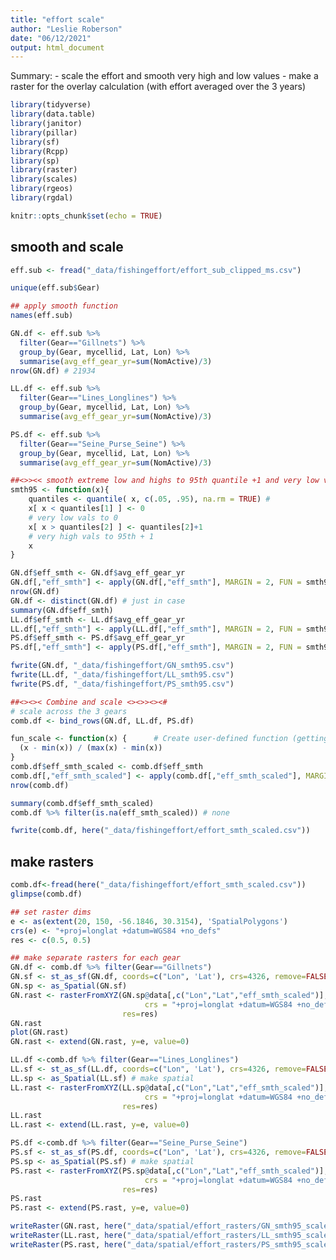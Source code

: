 ```yaml
---
title: "effort scale"
author: "Leslie Roberson"
date: "06/12/2021"
output: html_document
---
```


Summary:
- scale the effort and smooth very high and low values
- make a raster for the overlay calculation (with effort averaged over the 3 years)

```r

library(tidyverse)
library(data.table)
library(janitor)
library(pillar)
library(sf) 
library(Rcpp)
library(sp)
library(raster)
library(scales) 
library(rgeos)
library(rgdal)

knitr::opts_chunk$set(echo = TRUE)
```

## smooth and scale

```r

eff.sub <- fread("_data/fishingeffort/effort_sub_clipped_ms.csv")

unique(eff.sub$Gear)

## apply smooth function 
names(eff.sub)

GN.df <- eff.sub %>%
  filter(Gear=="Gillnets") %>%
  group_by(Gear, mycellid, Lat, Lon) %>%
  summarise(avg_eff_gear_yr=sum(NomActive)/3)
nrow(GN.df) # 21934

LL.df <- eff.sub %>%
  filter(Gear=="Lines_Longlines") %>%
  group_by(Gear, mycellid, Lat, Lon) %>%
  summarise(avg_eff_gear_yr=sum(NomActive)/3)

PS.df <- eff.sub %>%
  filter(Gear=="Seine_Purse_Seine") %>%
  group_by(Gear, mycellid, Lat, Lon) %>%
  summarise(avg_eff_gear_yr=sum(NomActive)/3)

##<>><< smooth extreme low and highs to 95th quantile +1 and very low values to 0
smth95 <- function(x){
    quantiles <- quantile( x, c(.05, .95), na.rm = TRUE) # 
    x[ x < quantiles[1] ] <- 0 
    # very low vals to 0
    x[ x > quantiles[2] ] <- quantiles[2]+1 
    # very high vals to 95th + 1
    x
}

GN.df$eff_smth <- GN.df$avg_eff_gear_yr
GN.df[,"eff_smth"] <- apply(GN.df[,"eff_smth"], MARGIN = 2, FUN = smth95)
nrow(GN.df)
GN.df <- distinct(GN.df) # just in case
summary(GN.df$eff_smth)
LL.df$eff_smth <- LL.df$avg_eff_gear_yr
LL.df[,"eff_smth"] <- apply(LL.df[,"eff_smth"], MARGIN = 2, FUN = smth95)
PS.df$eff_smth <- PS.df$avg_eff_gear_yr
PS.df[,"eff_smth"] <- apply(PS.df[,"eff_smth"], MARGIN = 2, FUN = smth95)

fwrite(GN.df, "_data/fishingeffort/GN_smth95.csv")
fwrite(LL.df, "_data/fishingeffort/LL_smth95.csv")
fwrite(PS.df, "_data/fishingeffort/PS_smth95.csv")

##<><>< Combine and scale <><>><><#
# scale across the 3 gears 
comb.df <- bind_rows(GN.df, LL.df, PS.df)

fun_scale <- function(x) {      # Create user-defined function (getting strange behaviour with scales fxn)
  (x - min(x)) / (max(x) - min(x))
}
comb.df$eff_smth_scaled <- comb.df$eff_smth
comb.df[,"eff_smth_scaled"] <- apply(comb.df[,"eff_smth_scaled"], MARGIN = 2, FUN=fun_scale)
nrow(comb.df)

summary(comb.df$eff_smth_scaled)
comb.df %>% filter(is.na(eff_smth_scaled)) # none

fwrite(comb.df, here("_data/fishingeffort/effort_smth_scaled.csv"))

```

## make rasters

```r

comb.df<-fread(here("_data/fishingeffort/effort_smth_scaled.csv"))
glimpse(comb.df)

## set raster dims
e <- as(extent(20, 150, -56.1846, 30.3154), 'SpatialPolygons')
crs(e) <- "+proj=longlat +datum=WGS84 +no_defs"
res <- c(0.5, 0.5)

## make separate rasters for each gear
GN.df <- comb.df %>% filter(Gear=="Gillnets") 
GN.sf <- st_as_sf(GN.df, coords=c("Lon", 'Lat'), crs=4326, remove=FALSE)
GN.sp <- as_Spatial(GN.sf)
GN.rast <- rasterFromXYZ(GN.sp@data[,c("Lon","Lat","eff_smth_scaled")], # convert to raster
                              crs = "+proj=longlat +datum=WGS84 +no_defs +ellps=WGS84 +towgs84=0,0,0",
                         res=res)
GN.rast
plot(GN.rast) 
GN.rast <- extend(GN.rast, y=e, value=0)

LL.df <-comb.df %>% filter(Gear=="Lines_Longlines") 
LL.sf <- st_as_sf(LL.df, coords=c("Lon", 'Lat'), crs=4326, remove=FALSE) # remove=TRUE removes the lat lon cols
LL.sp <- as_Spatial(LL.sf) # make spatial
LL.rast <- rasterFromXYZ(LL.sp@data[,c("Lon","Lat","eff_smth_scaled")], # convert to raster
                              crs = "+proj=longlat +datum=WGS84 +no_defs +ellps=WGS84 +towgs84=0,0,0",
                         res=res)
LL.rast
LL.rast <- extend(LL.rast, y=e, value=0)

PS.df <-comb.df %>% filter(Gear=="Seine_Purse_Seine") 
PS.sf <- st_as_sf(PS.df, coords=c("Lon", 'Lat'), crs=4326, remove=FALSE)
PS.sp <- as_Spatial(PS.sf) # make spatial
PS.rast <- rasterFromXYZ(PS.sp@data[,c("Lon","Lat","eff_smth_scaled")], # convert to raster
                              crs = "+proj=longlat +datum=WGS84 +no_defs +ellps=WGS84 +towgs84=0,0,0",
                         res=res)
PS.rast
PS.rast <- extend(PS.rast, y=e, value=0)

writeRaster(GN.rast, here("_data/spatial/effort_rasters/GN_smth95_scaled.tif"), overwrite=TRUE)
writeRaster(LL.rast, here("_data/spatial/effort_rasters/LL_smth95_scaled.tif"), overwrite=TRUE)
writeRaster(PS.rast, here("_data/spatial/effort_rasters/PS_smth95_scaled.tif"), overwrite=TRUE) 

```

